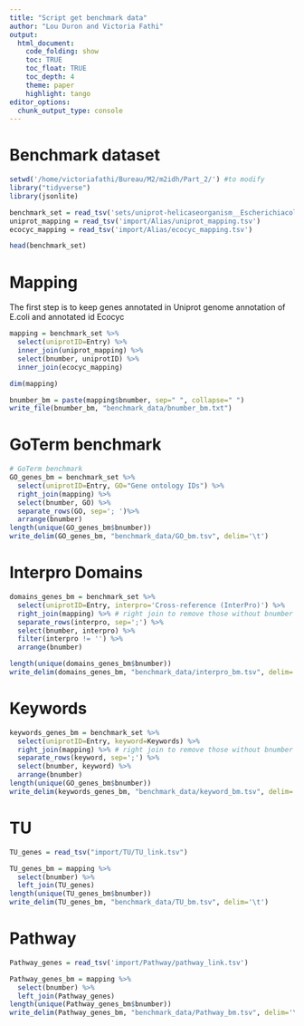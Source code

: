 ```yaml
---
title: "Script get benchmark data"
author: "Lou Duron and Victoria Fathi"
output:
  html_document:
    code_folding: show
    toc: TRUE
    toc_float: TRUE
    toc_depth: 4
    theme: paper
    highlight: tango
editor_options: 
  chunk_output_type: console
---
```


# Benchmark dataset

```r
setwd('/home/victoriafathi/Bureau/M2/m2idh/Part_2/') #to modify
library("tidyverse")
library(jsonlite)
```

```r
benchmark_set = read_tsv('sets/uniprot-helicaseorganism__EscherichiacolistrainK12ECOLI--.tab')
uniprot_mapping = read_tsv('import/Alias/uniprot_mapping.tsv')
ecocyc_mapping = read_tsv('import/Alias/ecocyc_mapping.tsv')
```

```r
head(benchmark_set)
```

# Mapping 
The first step is to keep genes annotated in Uniprot genome annotation of E.coli and annotated id Ecocyc

```r
mapping = benchmark_set %>% 
  select(uniprotID=Entry) %>%
  inner_join(uniprot_mapping) %>%
  select(bnumber, uniprotID) %>%
  inner_join(ecocyc_mapping)

dim(mapping)
```

```r
bnumber_bm = paste(mapping$bnumber, sep=" ", collapse=" ")
write_file(bnumber_bm, "benchmark_data/bnumber_bm.txt")
```

# GoTerm benchmark
```r
# GoTerm benchmark
GO_genes_bm = benchmark_set %>% 
  select(uniprotID=Entry, GO="Gene ontology IDs") %>%
  right_join(mapping) %>%
  select(bnumber, GO) %>% 
  separate_rows(GO, sep='; ')%>%
  arrange(bnumber)
length(unique(GO_genes_bm$bnumber))
write_delim(GO_genes_bm, "benchmark_data/GO_bm.tsv", delim='\t')
```

# Interpro Domains 
```r
domains_genes_bm = benchmark_set %>% 
  select(uniprotID=Entry, interpro='Cross-reference (InterPro)') %>%
  right_join(mapping) %>% # right join to remove those without bnumber
  separate_rows(interpro, sep=';') %>%
  select(bnumber, interpro) %>%
  filter(interpro != '') %>%
  arrange(bnumber)

length(unique(domains_genes_bm$bnumber))
write_delim(domains_genes_bm, "benchmark_data/interpro_bm.tsv", delim='\t')
```

# Keywords
```r
keywords_genes_bm = benchmark_set %>% 
  select(uniprotID=Entry, keyword=Keywords) %>%
  right_join(mapping) %>% # right join to remove those without bnumber
  separate_rows(keyword, sep=';') %>%
  select(bnumber, keyword) %>%
  arrange(bnumber)
length(unique(GO_genes_bm$bnumber))
write_delim(keywords_genes_bm, "benchmark_data/keyword_bm.tsv", delim='\t')
```

# TU
```r
TU_genes = read_tsv("import/TU/TU_link.tsv")

TU_genes_bm = mapping %>%
  select(bnumber) %>%
  left_join(TU_genes)
length(unique(TU_genes_bm$bnumber))
write_delim(TU_genes_bm, "benchmark_data/TU_bm.tsv", delim='\t')
```


# Pathway
```r
Pathway_genes = read_tsv('import/Pathway/pathway_link.tsv')

Pathway_genes_bm = mapping %>%
  select(bnumber) %>%
  left_join(Pathway_genes)
length(unique(Pathway_genes_bm$bnumber))
write_delim(Pathway_genes_bm, "benchmark_data/Pathway_bm.tsv", delim='\t')
```


